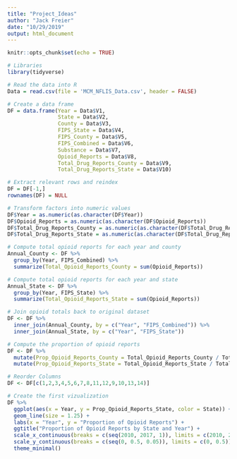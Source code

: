```yaml
---
title: "Project_Ideas"
author: "Jack Freier"
date: "10/29/2019"
output: html_document
---
```


```r
knitr::opts_chunk$set(echo = TRUE)
```


```r
# Libraries
library(tidyverse)
```


```r
# Read the data into R
Data = read.csv(file = 'MCM_NFLIS_Data.csv', header = FALSE)

# Create a data frame
DF = data.frame(Year = Data$V1,
                State = Data$V2,
                County = Data$V3,
                FIPS_State = Data$V4,
                FIPS_County = Data$V5,
                FIPS_Combined = Data$V6,
                Substance = Data$V7,
                Opioid_Reports = Data$V8,
                Total_Drug_Reports_County = Data$V9,
                Total_Drug_Reports_State = Data$V10)

# Extract relevant rows and reindex
DF = DF[-1,]
rownames(DF) = NULL

# Transform factors into numeric values
DF$Year = as.numeric(as.character(DF$Year))
DF$Opioid_Reports = as.numeric(as.character(DF$Opioid_Reports))
DF$Total_Drug_Reports_County = as.numeric(as.character(DF$Total_Drug_Reports_County))
DF$Total_Drug_Reports_State = as.numeric(as.character(DF$Total_Drug_Reports_State))

# Compute total opioid reports for each year and county
Annual_County <- DF %>%
  group_by(Year, FIPS_Combined) %>%
  summarize(Total_Opioid_Reports_County = sum(Opioid_Reports))

# Compute total opioid reports for each year and state
Annual_State <- DF %>%
  group_by(Year, FIPS_State) %>%
  summarize(Total_Opioid_Reports_State = sum(Opioid_Reports))

# Join opioid totals back to original dataset
DF <- DF %>%
  inner_join(Annual_County, by = c("Year", "FIPS_Combined")) %>%
  inner_join(Annual_State, by = c("Year", "FIPS_State"))

# Compute the proportion of opioid reports
DF <- DF %>%
  mutate(Prop_Opioid_Reports_County = Total_Opioid_Reports_County / Total_Drug_Reports_County) %>%
  mutate(Prop_Opioid_Reports_State = Total_Opioid_Reports_State / Total_Drug_Reports_State)

# Reorder Columns
DF <- DF[c(1,2,3,4,5,6,7,8,11,12,9,10,13,14)]
```


```r
# Create the first vizualization
DF %>%
  ggplot(aes(x = Year, y = Prop_Opioid_Reports_State, color = State)) +
  geom_line(size = 1.25) +
  labs(x = "Year", y = "Proportion of Opioid Reports") +
  ggtitle("Proportion of Opioid Reports by State and Year") +
  scale_x_continuous(breaks = c(seq(2010, 2017, 1)), limits = c(2010, 2017)) +
  scale_y_continuous(breaks = c(seq(0, 0.5, 0.05)), limits = c(0, 0.5)) +
  theme_minimal()
```